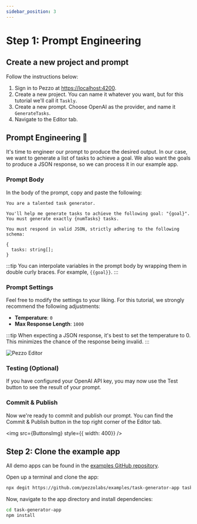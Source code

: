 ```yaml
---
sidebar_position: 3
---
```



# Step 1: Prompt Engineering

## Create a new project and prompt
Follow the instructions below:

1. Sign in to Pezzo at [https://localhost:4200](https://localhost:4200).
2. Create a new project. You can name it whatever you want, but for this tutorial we'll call it `Taskly`.
3. Create a new prompt. Choose OpenAI as the provider, and name it `GenerateTasks`.
4. Navigate to the Editor tab.

## Prompt Engineering 🔧
It's time to engineer our prompt to produce the desired output. In our case, we want to generate a list of tasks to achieve a goal. We also want the goals to produce a JSON response, so we can process it in our example app.

### Prompt Body
In the body of the prompt, copy and paste the following:

```plaintext
You are a talented task generator.

You'll help me generate tasks to achieve the following goal: "{goal}".
You must generate exactly {numTasks} tasks.

You must respond in valid JSON, strictly adhering to the following schema:

{
  tasks: string[];
}
```

:::tip
You can interpolate variables in the prompt body by wrapping them in double curly braces. For example, `{{goal}}`.
:::

### Prompt Settings
Feel free to modify the settings to your liking. For this tutorial, we strongly recommend the following adjustments:
* **Temperature**: `0`
* **Max Response Length**: `1000`

:::tip
When expecting a JSON response, it's best to set the temperature to 0. This minimizes the chance of the response being invalid.
:::

![Pezzo Editor](./editor.png)

### Testing (Optional)
If you have configured your OpenAI API key, you may now use the Test button to see the result of your prompt.

### Commit & Publish
Now we're ready to commit and publish our prompt. You can find the Commit & Publish button in the top right corner of the Editor tab.

<img src={ButtonsImg} style={{ width: 400}} />

## Step 2: Clone the example app
All demo apps can be found in the [examples GitHub repository](https://github.com/pezzolabs/examples).

Open up a terminal and clone the app:
```bash
npx degit https://github.com/pezzolabs/examples/task-generator-app task-generator-app
```

Now, navigate to the app directory and install dependencies:
```bash
cd task-generator-app
npm install
```